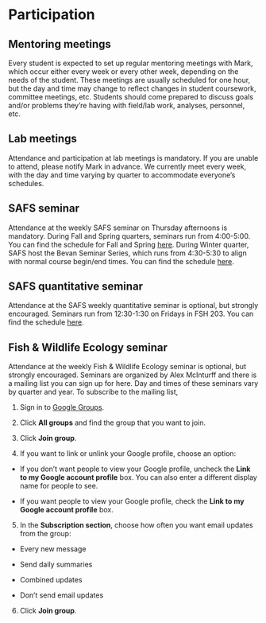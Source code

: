 # Participation


## Mentoring meetings

Every student is expected to set up regular mentoring meetings with Mark, which occur either every week or every other week, depending on the needs of the student. These meetings are usually scheduled for one hour, but the day and time may change to reflect changes in student coursework, committee meetings, etc. Students should come prepared to discuss goals and/or problems they're having with field/lab work, analyses, personnel, etc.

## Lab meetings

Attendance and participation at lab meetings is mandatory. If you are unable to attend, please notify Mark in advance. We currently meet every week, with the day and time varying by quarter to accommodate everyone's schedules.

## SAFS seminar

Attendance at the weekly SAFS seminar on Thursday afternoons is mandatory. During Fall and Spring quarters, seminars run from 4:00-5:00. You can find the schedule for Fall and Spring [here](https://fish.uw.edu/news-events/seminar-series/departmental-seminars/). During Winter quarter, SAFS host the Bevan Seminar Series, which runs from 4:30-5:30 to align with normal course begin/end times. You can find the schedule [here](https://fish.uw.edu/news-events/seminar-series/bevan-series/).

## SAFS quantitative seminar

Attendance at the SAFS weekly quantitative seminar is optional, but strongly encouraged. Seminars run from 12:30-1:30 on Fridays in FSH 203. You can find the schedule [here](https://fish.uw.edu/news-events/seminar-series/quantitative-seminar/).

## Fish & Wildlife Ecology seminar

Attendance at the weekly Fish & Wildlife Ecology seminar is optional, but strongly encouraged. Seminars are organized by Alex McInturff and there is a mailing list you can sign up for here. Day and times of these seminars vary by quarter and year. To subscribe to the mailing list,

1) Sign in to [Google Groups](https://groups.google.com/).

2) Click **All groups** and find the group that you want to join.

3) Click **Join group**.

4) If you want to link or unlink your Google profile, choose an option:

* If you don't want people to view your Google profile, uncheck the **Link to my Google account profile** box. You can also enter a different display name for people to see.

* If you want people to view your Google profile, check the **Link to my Google account profile** box.

5) In the **Subscription section**, choose how often you want email updates from the group:

* Every new message

* Send daily summaries

* Combined updates

* Don't send email updates

6) Click **Join group**.

